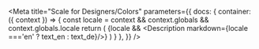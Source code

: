

<Meta title="Scale for Designers/Colors"
  parameters={{
      docs: {
          container: ({ context }) => {
              const locale = context && context.globals && context.globals.locale
              return (
                  <DocsContainer context={context}>
                      {locale && <Description markdown={locale ==='en' ? text_en : text_de}/>}
                  </DocsContainer>
              )
          }
      },
  }}
/>
